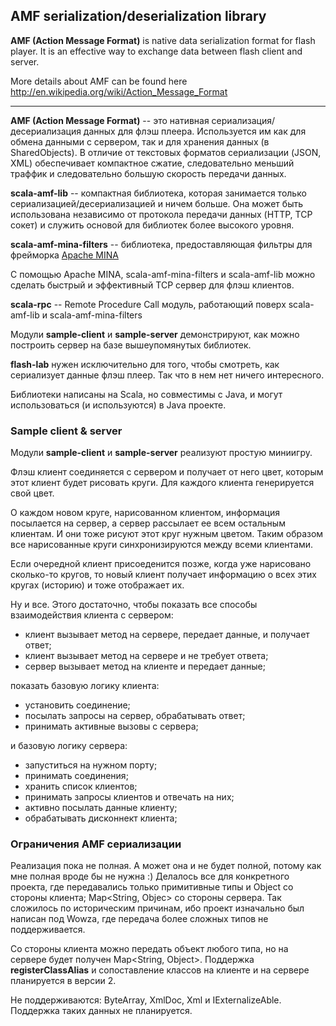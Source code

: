 ==AMF serialization/deserialization library==

'''AMF (Action Message Format)''' is native data serialization format for flash player. It is an effective way to exchange data between flash client and server.

More details about AMF can be found here http://en.wikipedia.org/wiki/Action_Message_Format

----
 
'''AMF (Action Message Format)''' -- это нативная сериализация/десериализация данных для флэш плеера. Используется им как для обмена данными с сервером, так и для хранения данных (в SharedObjects). В отличие от текстовых форматов сериализации (JSON, XML) обеспечивает компактное сжатие, следовательно меньший траффик и следовательно большую скорость передачи данных.

'''scala-amf-lib''' -- компактная библиотека, которая занимается только сериализацией/десериализацией и ничем больше. Она может быть использована независимо от протокола передачи данных (HTTP, TCP сокет) и служить основой для библиотек более высокого уровня.

'''scala-amf-mina-filters''' -- библиотека, предоставляющая фильтры для фрейморка [http://mina.apache.org/ Apache MINA]

С помощью Apache MINA, scala-amf-mina-filters и scala-amf-lib можно сделать быстрый и эффективный TCP сервер для флэш клиентов.

'''scala-rpc''' -- Remote Procedure Call модуль, работающий поверх scala-amf-lib и scala-amf-mina-filters

Модули '''sample-client''' и '''sample-server''' демонстрируют, как можно построить сервер на базе вышеупомянутых библиотек.

'''flash-lab''' нужен исключительно для того, чтобы смотреть, как сериализует данные флэш плеер. Так что в нем нет ничего интересного.

Библиотеки написаны на Scala, но совместимы с Java, и могут использоваться (и используются) в Java проекте.


===Sample client & server===

Модули '''sample-client''' и '''sample-server''' реализуют простую миниигру. 

Флэш клиент соединяется с сервером и получает от него цвет, которым этот клиент будет рисовать круги. Для каждого клиента генерируется свой цвет. 

О каждом новом круге, нарисованном клиентом, информация посылается на сервер, а сервер рассылает ее всем остальным клиентам. И они тоже рисуют этот круг нужным цветом. Таким образом все нарисованные круги синхронизируются между всеми клиентами.

Если очередной клиент присоеденится позже, когда уже нарисовано сколько-то кругов, то новый клиент получает информацию о всех этих кругах (историю) и тоже отображает их.

Ну и все. Этого достаточно, чтобы показать все способы взаимодействия клиента с сервером:
* клиент вызывает метод на сервере, передает данные, и получает ответ;
* клиент вызывает метод на сервере и не требует ответа;
* сервер вызывает метод на клиенте и передает данные;

показать базовую логику клиента:
* установить соединение;
* посылать запросы на сервер, обрабатывать ответ;
* принимать активные вызовы с сервера;

и базовую логику сервера:
* запуститься на нужном порту;
* принимать соединения;
* хранить список клиентов;
* принимать запросы клиентов и отвечать на них;
* активно посылать данные клиенту;
* обрабатывать дисконнект клиента;


===Ограничения AMF сериализации===

Реализация пока не полная. А может она и не будет полной, потому как мне полная вроде бы не нужна :) Делалось все для конкретного проекта, где передавались только примитивные типы и Object со стороны клиента; Map&lt;String, Objec&gt; со стороны сервера. Так сложилось по историческим причинам, ибо проект изначально был написан под Wowza, где передача более сложных типов не поддерживается.

Со стороны клиента можно передать объект любого типа, но на сервере будет получен Map&lt;String, Object&gt;. Поддержка '''registerClassAlias''' и сопоставление классов на клиенте и на сервере планируется в версии 2. 

Не поддерживаются: ByteArray, XmlDoc, Xml и IExternalizeAble. Поддержка таких данных не планируется. 

